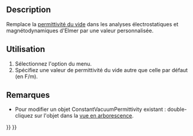 <languages/>

{{Docnav/fr
|[[FEM_ConstraintBodyHeatSource/fr|Source de chaleur du corps]]
|[[FEM_MeshNetgenFromShape/fr|Mailler avec Netgen]]
|[[FEM_Workbench/fr|Atelier FEM]]
|IconL=FEM_ConstraintBodyHeatSource.svg
|IconR=FEM_MeshNetgenFromShape.svg
|IconC=Workbench_FEM.svg
}}

{{GuiCommandContainer
|{{GuiCommand/fr
|Name=FEM ConstantVacuumPermittivity
|Name/fr=FEM Constante de permittivité du vide
|MenuLocation=Modèle → Remplacer les constantes → Constante de permittivité du vide
|Workbenches=[[FEM_Workbench/fr|FEM]]
|Version=0.19
|SeeAlso=
}}
{{GuiCommandFemInfo
|Solvers=Elmer
}}
}}

==Description==

Remplace la [https://fr.wikipedia.org/wiki/Permittivit%C3%A9_du_vide permittivité du vide] dans les analyses électrostatiques et magnétodynamiques d'Elmer par une valeur personnalisée.

<span id="Usage"></span>
==Utilisation==

# Sélectionnez l'option {{MenuCommand|Modèle → Remplacer les constantes → [[Image:FEM_ConstantVacuumPermittivity.svg|16px]] Constante de permittivité du vide}} du menu.
# Spécifiez une valeur de permittivité du vide autre que celle par défaut (en F/m).

<span id="Notes"></span>
==Remarques==

* Pour modifier un objet ConstantVacuumPermittivity existant : double-cliquez sur l'objet dans la [[Tree_view/fr|vue en arborescence]].

{{Docnav/fr
|[[FEM_ConstraintBodyHeatSource/fr|Source de chaleur du corps]]
|[[FEM_MeshNetgenFromShape/fr|Mailler avec Netgen]]
|[[FEM_Workbench/fr|Atelier FEM]]
|IconL=FEM_ConstraintBodyHeatSource.svg
|IconR=FEM_MeshNetgenFromShape.svg
|IconC=Workbench_FEM.svg
}}

{{FEM_Tools_navi{{#translation:}}}}
{{Userdocnavi{{#translation:}}}}